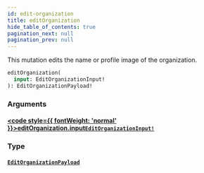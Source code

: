 ```yaml
---
id: edit-organization
title: editOrganization
hide_table_of_contents: true
pagination_next: null
pagination_prev: null
---
```








This mutation edits the name or profile image of the organization.

```graphql
editOrganization(
  input: EditOrganizationInput!
): EditOrganizationPayload!
```


### Arguments

#### [<code style={{ fontWeight: 'normal' }}>editOrganization.<b>input</b></code>](#)<Bullet />[`EditOrganizationInput!`](/api/inputs/edit-organization-input) <Badge class="secondary" text="non-null"/> <Badge class="secondary" text="input"/>
> 
> 

### Type

#### [`EditOrganizationPayload`](/api/objects/edit-organization-payload) <Badge class="secondary" text="object"/>
> 
> 





